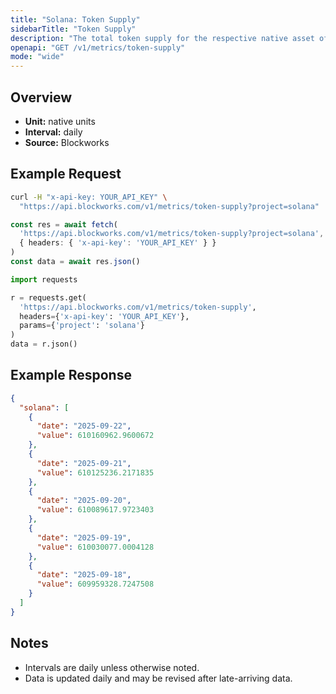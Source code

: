 ```yaml
---
title: "Solana: Token Supply"
sidebarTitle: "Token Supply"
description: "The total token supply for the respective native asset of that chain. Inclusive of all locked tokens."
openapi: "GET /v1/metrics/token-supply"
mode: "wide"
---
```


## Overview

- **Unit:** native units
- **Interval:** daily
- **Source:** Blockworks

## Example Request

<CodeGroup>

```bash cURL
curl -H "x-api-key: YOUR_API_KEY" \
  "https://api.blockworks.com/v1/metrics/token-supply?project=solana"
```

```typescript TypeScript
const res = await fetch(
  'https://api.blockworks.com/v1/metrics/token-supply?project=solana',
  { headers: { 'x-api-key': 'YOUR_API_KEY' } }
)
const data = await res.json()
```

```python Python
import requests

r = requests.get(
  'https://api.blockworks.com/v1/metrics/token-supply',
  headers={'x-api-key': 'YOUR_API_KEY'},
  params={'project': 'solana'}
)
data = r.json()
```

</CodeGroup>

## Example Response

```json
{
  "solana": [
    {
      "date": "2025-09-22",
      "value": 610160962.9600672
    },
    {
      "date": "2025-09-21",
      "value": 610125236.2171835
    },
    {
      "date": "2025-09-20",
      "value": 610089617.9723403
    },
    {
      "date": "2025-09-19",
      "value": 610030077.0004128
    },
    {
      "date": "2025-09-18",
      "value": 609959328.7247508
    }
  ]
}
```

## Notes
- Intervals are daily unless otherwise noted.
- Data is updated daily and may be revised after late-arriving data.
